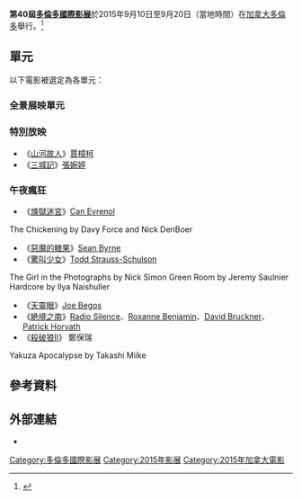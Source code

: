 {{Infobox Film Festival
| name           = 第40屆多倫多國際影展
| image          = 
| caption        = 
| opening        = 《[[崩壞人生|崩壞人生]]》
| closing        = 《[[真愛有夠殺|真愛有夠殺]]》
| location       = {{flagicon|Canada}} [[多倫多|多倫多]]，加拿大
| founded        = 1976年
| awards         = 
| host           = 
| number         = 
| date           = 2015年9月10日至9月20日
| website        = {{URL|http://tiff.net/festivals/thefestival}}
}}
'''第40屆[[多倫多國際影展|多倫多國際影展]]'''於2015年9月10日至9月20日（當地時間）在[[加拿大|加拿大]][[多倫多|多倫多]]舉行。<ref name="TIFF2015">{{cite web |url=http://tiff.net/festivals/thefestival |title=Toronto International Film Festival |accessdate=9 March 2015 |work=Toronto |archive-url=https://web.archive.org/web/20150723043832/http://tiff.net/festivals/thefestival |archive-date=2015-07-23 |dead-url=yes }}</ref>

== 單元 ==
以下電影被選定為各單元：

=== 全景展映單元 ===
=== 特別放映 ===
* 《[[山河故人|山河故人]]》[[賈樟柯|賈樟柯]]
* 《[[三城記_(2015年電影)|三城記]]》[[張婉婷|張婉婷]]
=== 午夜瘋狂 ===
* 《[[煉獄迷宮|煉獄迷宮]]》[[Can_Evrenol|Can Evrenol]]
The Chickening by Davy Force and Nick DenBoer
* 《[[惡魔的糖果|惡魔的糖果]]》[[Sean_Byrne|Sean Byrne]]
*《[[驚叫少女|驚叫少女]]》[[Todd_Strauss-Schulson|Todd Strauss-Schulson]] 
The Girl in the Photographs by Nick Simon
Green Room by Jeremy Saulnier
Hardcore by Ilya Naishuller
*《[[天靈眼|天靈眼]]》[[Joe_Begos|Joe Begos]] 
*《[[絶境之南|絶境之南]]》[[Radio_Silence|Radio Silence]]、[[Roxanne_Benjamin|Roxanne Benjamin]]、[[David_Bruckner|David Bruckner]]、[[Patrick_Horvath|Patrick Horvath]] 
*《[[殺破狼II|殺破狼II]]》 鄭保瑞
Yakuza Apocalypse by Takashi Miike

== 參考資料 ==
{{reflist}}

== 外部連結 ==
* {{official website|http://tiff.net/festivals/thefestival}}

{{多倫多國際影展}}

{{DEFAULTSORT:Toronto International Film Festival}}
[[Category:多倫多國際影展|Category:多倫多國際影展]]
[[Category:2015年影展|Category:2015年影展]]
[[Category:2015年加拿大電影|Category:2015年加拿大電影]]